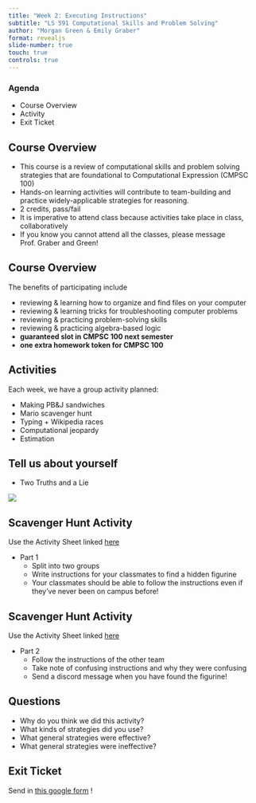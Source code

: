 ```yaml
---
title: "Week 2: Executing Instructions"
subtitle: "LS 591 Computational Skills and Problem Solving"
author: "Morgan Green & Emily Graber"
format: revealjs
slide-number: true
touch: true
controls: true
---
```


### Agenda

::: incremental
- Course Overview
- Activity
- Exit Ticket
:::

## Course Overview

::: incremental
- This course is a review of computational skills and problem solving strategies that are foundational to Computational Expression (CMPSC 100)
- Hands-on learning activities will contribute to team-building and practice widely-applicable strategies for reasoning.
- 2 credits, pass/fail
- It is imperative to attend class because activities take place in class, collaboratively
- If you know you cannot attend all the classes, please message Prof. Graber and Green!
:::

## Course Overview

::: incremental
The benefits of participating include

- reviewing & learning how to organize and find files on your computer
- reviewing & learning tricks for troubleshooting computer problems
- reviewing & practicing problem-solving skills
- reviewing & practicing algebra-based logic
- **guaranteed slot in CMPSC 100 next semester**
- **one extra homework token for CMPSC 100**
:::

## Activities

::: incremental
Each week, we have a group activity planned:

- Making PB&J sandwiches
- Mario scavenger hunt
- Typing + Wikipedia races
- Computational jeopardy
- Estimation 
:::

## Tell us about yourself

- Two Truths and a Lie

![](https://comicstud.io/c/vigavfofad.png)

## Scavenger Hunt Activity

Use the Activity Sheet linked [here](https://docs.google.com/document/d/1m659nBm16241a9HVVtIv3dAaDAlo06ZRebBpi2syj9E/edit?usp=sharing)

::: incremental
- Part 1
  - Split into two groups 
  - Write instructions for your classmates to find a hidden figurine
  - Your classmates should be able to follow the instructions even if they've never been on campus before!
:::

## Scavenger Hunt Activity

Use the Activity Sheet linked [here](https://docs.google.com/document/d/1m659nBm16241a9HVVtIv3dAaDAlo06ZRebBpi2syj9E/edit?usp=sharing)

::: incremental
- Part 2
  - Follow the instructions of the other team
  - Take note of confusing instructions and why they were confusing
  - Send a discord message when you have found the figurine!
:::

## Questions

::: incremental
- Why do you think we did this activity?
- What kinds of strategies did you use?
- What general strategies were effective?
- What general strategies were ineffective?
:::

## Exit Ticket

Send in [this google form](https://forms.gle/1BqzaxUYCpJiSSXQ6) !
